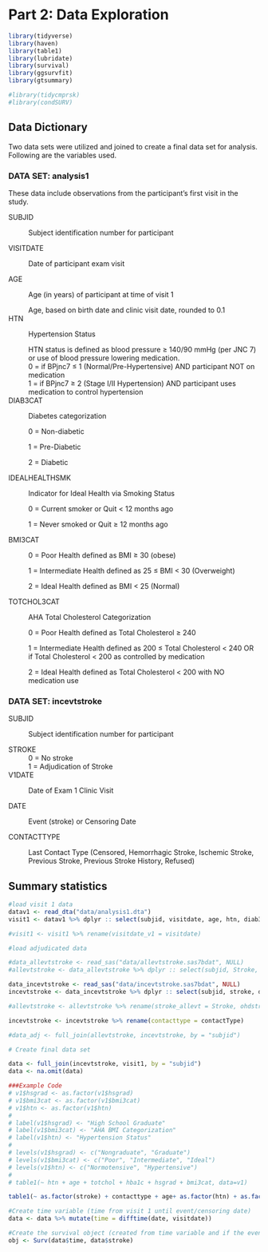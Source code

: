 # Part 2: Data Exploration 

```r
library(tidyverse)
library(haven)
library(table1)
library(lubridate)
library(survival)
library(ggsurvfit)
library(gtsummary)

#library(tidycmprsk)
#library(condSURV)
```


## Data Dictionary

Two data sets were utilized and joined to create a final data set for analysis. Following are the variables used.

### **DATA SET:** analysis1 {.unnumbered}

These data include observations from the participant's first visit in the study.

SUBJID

:   Subject identification number for participant

VISITDATE

:   Date of participant exam visit

AGE

:   Age (in years) of participant at time of visit 1
:   Age, based on birth date and clinic visit date, rounded to 0.1

HTN

:   Hypertension Status
:   HTN status is defined as blood pressure $\geq$ 140/90 mmHg (per JNC 7) or  use of blood pressure lowering medication.
:   0 = if BPjnc7 $\leq$ 1 (Normal/Pre-Hypertensive) AND participant NOT on medication
:   1 = if BPjnc7 $\geq$ 2 (Stage I/II Hypertension) AND participant uses medication to control hypertension

DIAB3CAT

:   Diabetes categorization

:   0 = Non-diabetic

:   1 = Pre-Diabetic

:   2 = Diabetic

IDEALHEALTHSMK

:   Indicator for Ideal Health via Smoking Status

:   0 = Current smoker or Quit < 12 months ago

:   1 = Never smoked or Quit $\geq$ 12 months ago

BMI3CAT

:   0 = Poor Health defined as BMI $\geq$ 30 (obese)

:   1 = Intermediate Health defined as 25 $\leq$ BMI < 30 (Overweight)

:   2 = Ideal Health defined as BMI < 25 (Normal)

TOTCHOL3CAT

:   AHA Total Cholesterol Categorization

:   0 = Poor Health defined as Total Cholesterol $\geq$ 240

:   1 = Intermediate Health defined as 200 $\leq$ Total Cholesterol < 240 OR if Total Cholesterol < 200 as controlled by medication

:   2 = Ideal Health defined as Total Cholesterol < 200 with NO medication use


### **DATA SET:** incevtstroke {.unnumbered}

SUBJID

:   Subject identification number for participant

STROKE
:   0 = No stroke
:   1 = Adjudication of Stroke

V1DATE

:   Date of Exam 1 Clinic Visit

DATE

:   Event (stroke) or Censoring Date

CONTACTTYPE

:   Last Contact Type (Censored, Hemorrhagic Stroke, Ischemic Stroke, Previous Stroke, Previous Stroke History, Refused)

## Summary statistics

```r

#load visit 1 data
datav1 <- read_dta("data/analysis1.dta")
visit1 <- datav1 %>% dplyr :: select(subjid, visitdate, age, htn, diab3cat, idealhealthsmk, bmi3cat, totchol3cat)

#visit1 <- visit1 %>% rename(visitdate_v1 = visitdate)

#load adjudicated data

#data_allevtstroke <- read_sas("data/allevtstroke.sas7bdat", NULL)
#allevtstroke <- data_allevtstroke %>% dplyr :: select(subjid, Stroke, OHDStroke, eventdate)

data_incevtstroke <- read_sas("data/incevtstroke.sas7bdat", NULL)
incevtstroke <- data_incevtstroke %>% dplyr :: select(subjid, stroke, date, contactType)

#allevtstroke <- allevtstroke %>% rename(stroke_allevt = Stroke, ohdstroke = OHDStroke)

incevtstroke <- incevtstroke %>% rename(contacttype = contactType)

#data_adj <- full_join(allevtstroke, incevtstroke, by = "subjid")

# Create final data set

data <- full_join(incevtstroke, visit1, by = "subjid")
data <- na.omit(data)

###Example Code
# v1$hsgrad <- as.factor(v1$hsgrad)
# v1$bmi3cat <- as.factor(v1$bmi3cat)
# v1$htn <- as.factor(v1$htn)
# 
# label(v1$hsgrad) <- "High School Graduate"
# label(v1$bmi3cat) <- "AHA BMI Categorization"
# label(v1$htn) <- "Hypertension Status"
# 
# levels(v1$hsgrad) <- c("Nongraduate", "Graduate")
# levels(v1$bmi3cat) <- c("Poor", "Intermediate", "Ideal")
# levels(v1$htn) <- c("Normotensive", "Hypertensive")
# 
# table1(~ htn + age + totchol + hba1c + hsgrad + bmi3cat, data=v1)

table1(~ as.factor(stroke) + contacttype + age+ as.factor(htn) + as.factor(diab3cat) + as.factor(idealhealthsmk) + as.factor(bmi3cat)+ as.factor(totchol3cat) , data = data)
```

```r

#Create time variable (time from visit 1 until event/censoring date)
data <- data %>% mutate(time = difftime(date, visitdate))

#Create the survival object (created from time variable and if the event has taken place.)
obj <- Surv(data$time, data$stroke)
```
